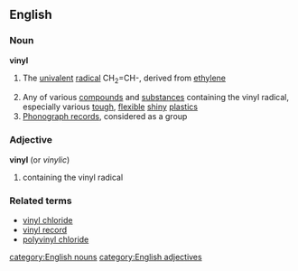 ==English==
===Noun===
'''vinyl'''
#{{chemistry}} The [[univalent]] [[radical]] CH<sub>2</sub>=CH-, derived from [[ethylene]]
#Any of various [[compound]]s and [[substance]]s containing the vinyl radical, especially various [[tough]], [[flexible]] [[shiny]] [[plastic]]s
#[[Phonograph record]]s, considered as a group
===Adjective===
'''vinyl'''  (or ''vinylic'')
#{{chemistry}} containing the vinyl radical
===Related terms===
*[[vinyl chloride]]
*[[vinyl record]]
*[[polyvinyl chloride]]
[[category:English nouns]]
[[category:English adjectives]]